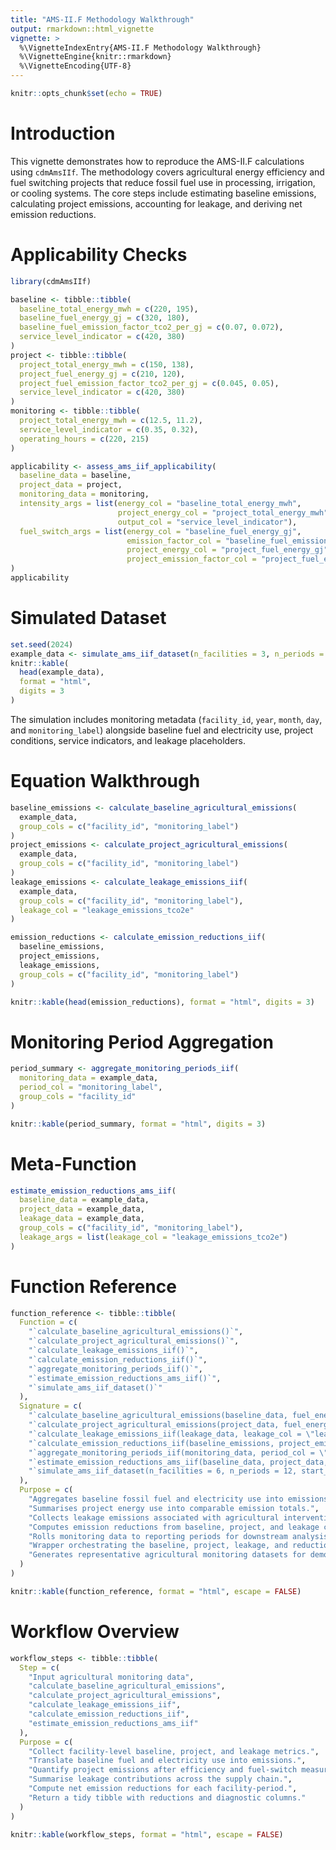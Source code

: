 ```yaml
---
title: "AMS-II.F Methodology Walkthrough"
output: rmarkdown::html_vignette
vignette: >
  %\VignetteIndexEntry{AMS-II.F Methodology Walkthrough}
  %\VignetteEngine{knitr::rmarkdown}
  %\VignetteEncoding{UTF-8}
---
```


```r
knitr::opts_chunk$set(echo = TRUE)
```

# Introduction

This vignette demonstrates how to reproduce the AMS-II.F calculations using
`cdmAmsIIf`. The methodology covers agricultural energy efficiency and fuel
switching projects that reduce fossil fuel use in processing, irrigation, or
cooling systems. The core steps include estimating baseline emissions,
calculating project emissions, accounting for leakage, and deriving net emission
reductions.

# Applicability Checks

```r
library(cdmAmsIIf)

baseline <- tibble::tibble(
  baseline_total_energy_mwh = c(220, 195),
  baseline_fuel_energy_gj = c(320, 180),
  baseline_fuel_emission_factor_tco2_per_gj = c(0.07, 0.072),
  service_level_indicator = c(420, 380)
)
project <- tibble::tibble(
  project_total_energy_mwh = c(150, 138),
  project_fuel_energy_gj = c(210, 120),
  project_fuel_emission_factor_tco2_per_gj = c(0.045, 0.05),
  service_level_indicator = c(420, 380)
)
monitoring <- tibble::tibble(
  project_total_energy_mwh = c(12.5, 11.2),
  service_level_indicator = c(0.35, 0.32),
  operating_hours = c(220, 215)
)

applicability <- assess_ams_iif_applicability(
  baseline_data = baseline,
  project_data = project,
  monitoring_data = monitoring,
  intensity_args = list(energy_col = "baseline_total_energy_mwh",
                        project_energy_col = "project_total_energy_mwh",
                        output_col = "service_level_indicator"),
  fuel_switch_args = list(energy_col = "baseline_fuel_energy_gj",
                          emission_factor_col = "baseline_fuel_emission_factor_tco2_per_gj",
                          project_energy_col = "project_fuel_energy_gj",
                          project_emission_factor_col = "project_fuel_emission_factor_tco2_per_gj")
)
applicability
```

# Simulated Dataset

```r
set.seed(2024)
example_data <- simulate_ams_iif_dataset(n_facilities = 3, n_periods = 4)
knitr::kable(
  head(example_data),
  format = "html",
  digits = 3
)
```

The simulation includes monitoring metadata (`facility_id`, `year`, `month`,
`day`, and `monitoring_label`) alongside baseline fuel and electricity use,
project conditions, service indicators, and leakage placeholders.

# Equation Walkthrough

```r
baseline_emissions <- calculate_baseline_agricultural_emissions(
  example_data,
  group_cols = c("facility_id", "monitoring_label")
)
project_emissions <- calculate_project_agricultural_emissions(
  example_data,
  group_cols = c("facility_id", "monitoring_label")
)
leakage_emissions <- calculate_leakage_emissions_iif(
  example_data,
  group_cols = c("facility_id", "monitoring_label"),
  leakage_col = "leakage_emissions_tco2e"
)

emission_reductions <- calculate_emission_reductions_iif(
  baseline_emissions,
  project_emissions,
  leakage_emissions,
  group_cols = c("facility_id", "monitoring_label")
)

knitr::kable(head(emission_reductions), format = "html", digits = 3)
```

# Monitoring Period Aggregation

```r
period_summary <- aggregate_monitoring_periods_iif(
  monitoring_data = example_data,
  period_col = "monitoring_label",
  group_cols = "facility_id"
)

knitr::kable(period_summary, format = "html", digits = 3)
```

# Meta-Function

```r
estimate_emission_reductions_ams_iif(
  baseline_data = example_data,
  project_data = example_data,
  leakage_data = example_data,
  group_cols = c("facility_id", "monitoring_label"),
  leakage_args = list(leakage_col = "leakage_emissions_tco2e")
)
```

# Function Reference

```r
function_reference <- tibble::tibble(
  Function = c(
    "`calculate_baseline_agricultural_emissions()`",
    "`calculate_project_agricultural_emissions()`",
    "`calculate_leakage_emissions_iif()`",
    "`calculate_emission_reductions_iif()`",
    "`aggregate_monitoring_periods_iif()`",
    "`estimate_emission_reductions_ams_iif()`",
    "`simulate_ams_iif_dataset()`"
  ),
  Signature = c(
    "`calculate_baseline_agricultural_emissions(baseline_data, fuel_energy_col = \"baseline_fuel_energy_gj\", fuel_emission_factor_col = \"baseline_fuel_emission_factor_tco2_per_gj\", electricity_col = \"baseline_electricity_mwh\", electricity_emission_factor_col = \"baseline_electricity_emission_factor_tco2_per_mwh\", group_cols = NULL, output_col = \"baseline_emissions_tco2e\")`",
    "`calculate_project_agricultural_emissions(project_data, fuel_energy_col = \"project_fuel_energy_gj\", fuel_emission_factor_col = \"project_fuel_emission_factor_tco2_per_gj\", electricity_col = \"project_electricity_mwh\", electricity_emission_factor_col = \"project_electricity_emission_factor_tco2_per_mwh\", group_cols = NULL, output_col = \"project_emissions_tco2e\")`",
    "`calculate_leakage_emissions_iif(leakage_data, leakage_col = \"leakage_emissions_tco2e\", group_cols = NULL, output_col = \"leakage_emissions_tco2e\")`",
    "`calculate_emission_reductions_iif(baseline_emissions, project_emissions, leakage_emissions = NULL, baseline_col = \"baseline_emissions_tco2e\", project_col = \"project_emissions_tco2e\", leakage_col = \"leakage_emissions_tco2e\", output_col = \"emission_reductions_tco2e\", group_cols = NULL)`",
    "`aggregate_monitoring_periods_iif(monitoring_data, period_col = \"monitoring_period\", group_cols = NULL, summarise_cols = NULL, output_col = \"monitoring_period\")`",
    "`estimate_emission_reductions_ams_iif(baseline_data, project_data, leakage_data = NULL, group_cols = NULL, baseline_args = list(), project_args = list(), leakage_args = list(), reduction_args = list())`",
    "`simulate_ams_iif_dataset(n_facilities = 6, n_periods = 12, start_year = 2023, start_month = 1, baseline_electricity_mean = 140, baseline_fuel_mean = 420, electricity_savings = 0.22, fuel_savings = 0.38, fuel_switch_reduction = 0.35)`"
  ),
  Purpose = c(
    "Aggregates baseline fossil fuel and electricity use into emissions.",
    "Summarises project energy use into comparable emission totals.",
    "Collects leakage emissions associated with agricultural interventions.",
    "Computes emission reductions from baseline, project, and leakage components.",
    "Rolls monitoring data to reporting periods for downstream analysis.",
    "Wrapper orchestrating the baseline, project, leakage, and reduction helpers.",
    "Generates representative agricultural monitoring datasets for demos and tests."
  )
)

knitr::kable(function_reference, format = "html", escape = FALSE)
```

# Workflow Overview

```r
workflow_steps <- tibble::tibble(
  Step = c(
    "Input agricultural monitoring data",
    "calculate_baseline_agricultural_emissions",
    "calculate_project_agricultural_emissions",
    "calculate_leakage_emissions_iif",
    "calculate_emission_reductions_iif",
    "estimate_emission_reductions_ams_iif"
  ),
  Purpose = c(
    "Collect facility-level baseline, project, and leakage metrics.",
    "Translate baseline fuel and electricity use into emissions.",
    "Quantify project emissions after efficiency and fuel-switch measures.",
    "Summarise leakage contributions across the supply chain.",
    "Compute net emission reductions for each facility-period.",
    "Return a tidy tibble with reductions and diagnostic columns."
  )
)

knitr::kable(workflow_steps, format = "html", escape = FALSE)
```
